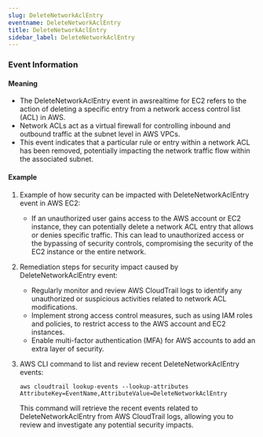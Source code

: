 ```yaml
--- 
slug: DeleteNetworkAclEntry
eventname: DeleteNetworkAclEntry
title: DeleteNetworkAclEntry
sidebar_label: DeleteNetworkAclEntry
---
```

                       


### Event Information

#### Meaning

- The DeleteNetworkAclEntry event in awsrealtime for EC2 refers to the action of deleting a specific entry from a network access control list (ACL) in AWS.
- Network ACLs act as a virtual firewall for controlling inbound and outbound traffic at the subnet level in AWS VPCs.
- This event indicates that a particular rule or entry within a network ACL has been removed, potentially impacting the network traffic flow within the associated subnet.

#### Example

1. Example of how security can be impacted with DeleteNetworkAclEntry event in AWS EC2:
   - If an unauthorized user gains access to the AWS account or EC2 instance, they can potentially delete a network ACL entry that allows or denies specific traffic. This can lead to unauthorized access or the bypassing of security controls, compromising the security of the EC2 instance or the entire network.

2. Remediation steps for security impact caused by DeleteNetworkAclEntry event:
   - Regularly monitor and review AWS CloudTrail logs to identify any unauthorized or suspicious activities related to network ACL modifications.
   - Implement strong access control measures, such as using IAM roles and policies, to restrict access to the AWS account and EC2 instances.
   - Enable multi-factor authentication (MFA) for AWS accounts to add an extra layer of security.

3. AWS CLI command to list and review recent DeleteNetworkAclEntry events:
   ```
   aws cloudtrail lookup-events --lookup-attributes AttributeKey=EventName,AttributeValue=DeleteNetworkAclEntry
   ```

   This command will retrieve the recent events related to DeleteNetworkAclEntry from AWS CloudTrail logs, allowing you to review and investigate any potential security impacts.

 